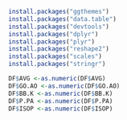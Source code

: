 
```r

install.packages("ggthemes")
install.packages("data.table")
install.packages("devtools")
install.packages("dplyr")
install.packages("plyr")
install.packages("reshape2")
install.packages("scales")
install.packages("stringr")

```

```r
DF$AVG <-as.numeric(DF$AVG)
DF$GO.AO <-as.numeric(DF$GO.AO)
DF$BB.K <-as.numeric(DF$BB.K)
DF$P.PA <-as.numeric(DF$P.PA)
DF$ISOP <-as.numeric(DF$ISOP)


```

